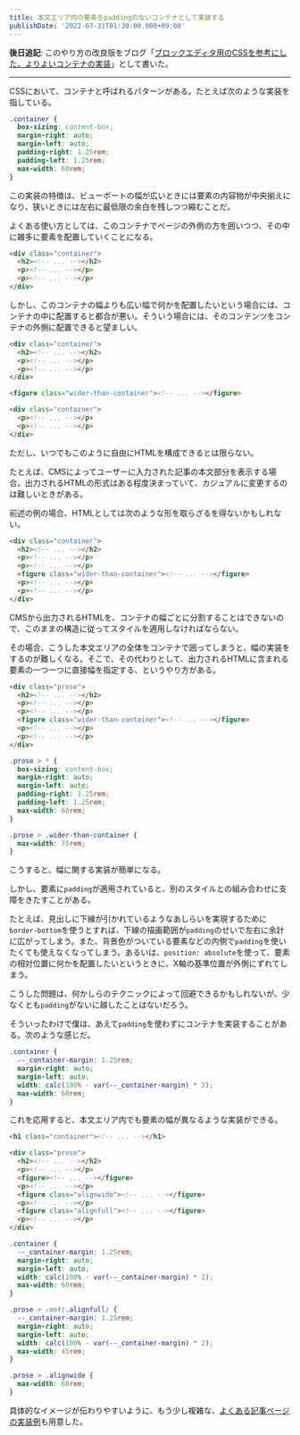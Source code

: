 ```yaml
---
title: 本文エリア内の要素をpaddingのないコンテナとして実装する
publishDate: '2022-07-31T01:30:00.000+09:00'
---
```


**後日追記**: このやり方の改良版をブログ「[ブロックエディタ用のCSSを参考にした、よりよいコンテナの実装](/2022-11-27-better-container)」として書いた。

---

CSSにおいて、コンテナと呼ばれるパターンがある。たとえば次のような実装を指している。

```css
.container {
  box-sizing: content-box;
  margin-right: auto;
  margin-left: auto;
  padding-right: 1.25rem;
  padding-left: 1.25rem;
  max-width: 60rem;
}
```

この実装の特徴は、ビューポートの幅が広いときには要素の内容物が中央揃えになり、狭いときには左右に最低限の余白を残しつつ縮むことだ。

よくある使い方としては、このコンテナでページの外側の方を囲いつつ、その中に雑多に要素を配置していくことになる。

```html
<div class="container">
  <h2><!-- ... --></h2>
  <p><!-- ... --></p>
  <p><!-- ... --></p>
</div>
```

しかし、このコンテナの幅よりも広い幅で何かを配置したいという場合には、コンテナの中に配置すると都合が悪い。そういう場合には、そのコンテンツをコンテナの外側に配置できると望ましい。

```html
<div class="container">
  <h2><!-- ... --></h2>
  <p><!-- ... --></p>
  <p><!-- ... --></p>
</div>

<figure class="wider-than-container"><!-- ... --></figure>

<div class="container">
  <p><!-- ... --></p>
  <p><!-- ... --></p>
</div>
```

ただし、いつでもこのように自由にHTMLを構成できるとは限らない。

たとえば、CMSによってユーザーに入力された記事の本文部分を表示する場合。出力されるHTMLの形式はある程度決まっていて、カジュアルに変更するのは難しいときがある。

前述の例の場合、HTMLとしては次のような形を取らざるを得ないかもしれない。

```html
<div class="container">
  <h2><!-- ... --></h2>
  <p><!-- ... --></p>
  <p><!-- ... --></p>
  <figure class="wider-than-container"><!-- ... --></figure>
  <p><!-- ... --></p>
  <p><!-- ... --></p>
</div>
```

CMSから出力されるHTMLを、コンテナの幅ごとに分割することはできないので、このままの構造に従ってスタイルを適用しなければならない。

その場合、こうした本文エリアの全体をコンテナで囲ってしまうと、幅の実装をするのが難しくなる。そこで、その代わりとして、出力されるHTMLに含まれる要素の一つ一つに直接幅を指定する、というやり方がある。

```html
<div class="prose">
  <h2><!-- ... --></h2>
  <p><!-- ... --></p>
  <p><!-- ... --></p>
  <figure class="wider-than-container"><!-- ... --></figure>
  <p><!-- ... --></p>
  <p><!-- ... --></p>
</div>
```

```css
.prose > * {
  box-sizing: content-box;
  margin-right: auto;
  margin-left: auto;
  padding-right: 1.25rem;
  padding-left: 1.25rem;
  max-width: 60rem;
}

.prose > .wider-than-container {
  max-width: 75rem;
}
```

こうすると、幅に関する実装が簡単になる。

しかし、要素に`padding`が適用されていると、別のスタイルとの組み合わせに支障をきたすことがある。

たとえば、見出しに下線が引かれているようなあしらいを実現するために`border-bottom`を使うとすれば、下線の描画範囲が`padding`のせいで左右に余計に広がってしまう。また、背景色がついている要素などの内側で`padding`を使いたくても使えなくなってしまう。あるいは、`position: absolute`を使って、要素の相対位置に何かを配置したいというときに、X軸の基準位置が外側にずれてしまう。

こうした問題は、何かしらのテクニックによって回避できるかもしれないが、少なくとも`padding`がないに越したことはないだろう。

そういったわけで僕は、あえて`padding`を使わずにコンテナを実装することがある。次のような感じだ。

```css
.container {
  --_container-margin: 1.25rem;
  margin-right: auto;
  margin-left: auto;
  width: calc(100% - var(--_container-margin) * 2);
  max-width: 60rem;
}
```

これを応用すると、本文エリア内でも要素の幅が異なるような実装ができる。

```html
<h1 class="container"><!-- ... --></h1>

<div class="prose">
  <h2><!-- ... --></h2>
  <p><!-- ... --></p>
  <figure><!-- ... --></figure>
  <p><!-- ... --></p>
  <figure class="alignwide"><!-- ... --></figure>
  <p><!-- ... --></p>
  <figure class="alignfull"><!-- ... --></figure>
  <p><!-- ... --></p>
</div>
```

```css
.container {
  --_container-margin: 1.25rem;
  margin-right: auto;
  margin-left: auto;
  width: calc(100% - var(--_container-margin) * 2);
  max-width: 60rem;
}

.prose > :not(.alignfull) {
  --_container-margin: 1.25rem;
  margin-right: auto;
  margin-left: auto;
  width: calc(100% - var(--_container-margin) * 2);
  max-width: 45rem;
}

.prose > .alignwide {
  max-width: 60rem;
}
```

具体的なイメージが伝わりやすいように、もう少し複雑な、[よくある記事ページの実装例](/2022-07-31-container-with-no-padding/demo)も用意した。
